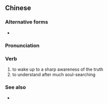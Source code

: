 ==Chinese==
{{zh-forms}}

===Alternative forms===
* {{zh-l|深省}}

===Pronunciation===
{{zh-pron
|m=shēnxǐng
|c=sam1 sing2
|mn=chhim-séng
|cat=v
}}

===Verb===
{{zh-verb}}

# to wake up to a sharp awareness of the truth
# to understand after much soul-searching

===See also===
* {{zh-l|發人深醒}}